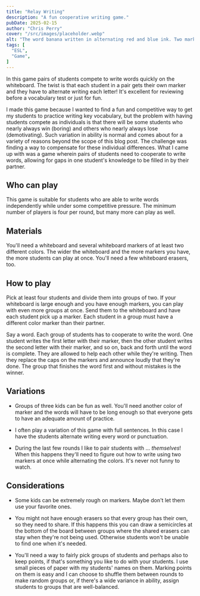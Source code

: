 ```yaml
---
title: "Relay Writing"
description: "A fun cooperative writing game."
pubDate: 2025-02-15
author: "Chris Perry"
cover: "/src/images/placeholder.webp"
alt: "The word banana written in alternating red and blue ink. Two markers, red and blue, are below the word."
tags: [
  "ESL",
  "Game",
]
---
```


In this game pairs of students compete to write words quickly on the whiteboard. The twist is that each student in a pair gets their own marker and they have to alternate writing each letter! It's excellent for reviewing before a vocabulary test or just for fun.

I made this game because I wanted to find a fun and competitive way to get my students to practice writing key vocabulary, but the problem with having students compete as individuals is that there will be some students who nearly always win (boring) and others who nearly always lose (demotivating). Such variation in ability is normal and comes about for a variety of reasons beyond the scope of this blog post. The challenge was finding a way to compensate for these individual differences. What I came up with was a game wherein pairs of students need to cooperate to write words, allowing for gaps in one student's knowledge to be filled in by their partner.


## Who can play

This game is suitable for students who are able to write words independently while under some competitive pressure. The minimum number of players is four per round, but many more can play as well.

## Materials

You'll need a whiteboard and several whiteboard markers of at least two different colors. The wider the whiteboard and the more markers you have, the more students can play at once. You'll need a few whiteboard erasers, too.

## How to play

Pick at least four students and divide them into groups of two. If your whiteboard is large enough and you have enough markers, you can play with even more groups at once. Send them to the whiteboard and have each student pick up a marker. Each student in a group must have a different color marker than their partner.

Say a word. Each group of students has to cooperate to write the word. One student writes the first letter with their marker, then the other student writes the second letter with their marker, and so on, back and forth until the word is complete. They are allowed to help each other while they're writing. Then they replace the caps on the markers and announce loudly that they're done. The group that finishes the word first and without mistakes is the winner.

## Variations

* Groups of three kids can be fun as well. You'll need another color of marker and the words will have to be long enough so that everyone gets to have an adequate amount of practice.

* I often play a variation of this game with full sentences. In this case I have the students alternate writing every word or punctuation.

* During the last few rounds I like to pair students with ... *themselves*! When this happens they'll need to figure out how to write using two markers at once while alternating the colors. It's never not funny to watch.

## Considerations

* Some kids can be extremely rough on markers. Maybe don't let them use your favorite ones.

* You might not have enough erasers so that every group has their own, so they need to share. If this happens this you can draw a semicircles at the bottom of the board between groups where the shared erasers can stay when they're not being used. Otherwise students won't be unable to find one when it's needed.

* You'll need a way to fairly pick groups of students and perhaps also to keep points, if that's something you like to do with your students. I use small pieces of paper with my students' names on them. Marking points on them is easy and I can choose to shuffle them between rounds to make random groups or, if there's a wide variance in ability, assign students to groups that are well-balanced.